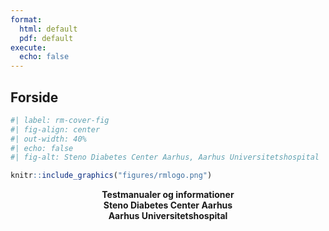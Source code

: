---
format: 
  html: default
  pdf: default
execute: 
  echo: false
---

::: {.content-hidden when-format="html"}
# Forside {.unnumbered .unlisted}
:::

```{r}
#| label: rm-cover-fig
#| fig-align: center
#| out-width: 40%
#| echo: false
#| fig-alt: Steno Diabetes Center Aarhus, Aarhus Universitetshospital

knitr::include_graphics("figures/rmlogo.png")
```

::: {style="text-align: center"}
**Testmanualer og informationer**\
**Steno Diabetes Center Aarhus**\
**Aarhus Universitetshospital**
:::
